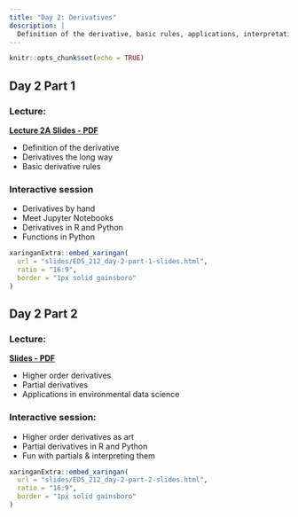 ```yaml
---
title: "Day 2: Derivatives"
description: |
  Definition of the derivative, basic rules, applications, interpretation, examples in EDS
---
```


```r
knitr::opts_chunk$set(echo = TRUE)
```

## Day 2 Part 1

### Lecture: 

**[Lecture 2A Slides - PDF](slides/EDS_212_day-2-part-1-slides.pdf)**

- Definition of the derivative
- Derivatives the long way
- Basic derivative rules

### Interactive session

- Derivatives by hand 
- Meet Jupyter Notebooks
- Derivatives in R and Python
- Functions in Python

```r
xaringanExtra::embed_xaringan(
  url = "slides/EDS_212_day-2-part-1-slides.html",
  ratio = "16:9",
  border = "1px solid gainsboro"
)
```

## Day 2 Part 2

### Lecture:

**[Slides - PDF]()**

- Higher order derivatives
- Partial derivatives
- Applications in environmental data science

### Interactive session: 

- Higher order derivatives as art
- Partial derivatives in R and Python
- Fun with partials & interpreting them


```r
xaringanExtra::embed_xaringan(
  url = "slides/EDS_212_day-2-part-2-slides.html",
  ratio = "16:9",
  border = "1px solid gainsboro"
)
```
